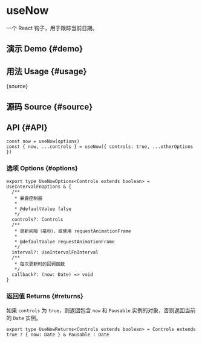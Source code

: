 # useNow


<HooksType category="Utilities" pausable />

一个 React 钩子，用于跟踪当前日期。

## 演示 Demo \{#demo}


<App />

## 用法 Usage \{#usage}


<RawCode>{source}</RawCode>

## 源码 Source \{#source}


<Source />

## API \{#API}

```tsx
const now = useNow(options)
const { now, ...controls } = useNow({ controls: true, ...otherOptions })
```

### 选项 Options \{#options}

```tsx
export type UseNowOptions<Controls extends boolean> = UseIntervalFnOptions & {
  /**
   * 暴露控制器
   *
   * @defaultValue false
   */
  controls?: Controls
  /**
   * 更新间隔（毫秒），或使用 requestAnimationFrame
   *
   * @defaultValue requestAnimationFrame
   */
  interval?: UseIntervalFnInterval
  /**
   * 每次更新时的回调函数
   */
  callback?: (now: Date) => void
}
```

### 返回值 Returns \{#returns}


<Tip type="pausable" />

如果 `controls` 为 `true`，则返回包含 `now` 和 `Pausable` 实例的对象，否则返回当前的 `Date` 实例。

```tsx
export type UseNowReturns<Controls extends boolean> = Controls extends true ? { now: Date } & Pausable : Date
```
